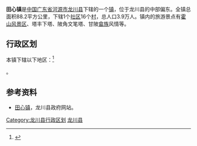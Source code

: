 {{中国乡级行政区
|景观照片文件名 = 
|景观照片描述 = 
|汉语拼音 = Tiánxīn Zhèn
|其他语言 = 
|其他语言名称 = 
|旧称 = 
|地名出处 = 
|位置图文件名 = 
|位置图描述 = 
|自定义图片= 
|建置时间 = 
|政府驻地 = 
|毗邻 = 
|邮政编码 = 517362
|电话区号 = 762
|官方网站 = 
|网站名称 = 
|44/16/22/115/000}}
'''田心镇'''是[[中国|中国]][[广东省|广东省]][[河源市|河源市]][[龙川县|龙川县]]下辖的一个[[镇|镇]]，位于龙川县的中部偏东。全镇总面积88.2平方公里，下辖1个[[社区|社区]]16个[[村|村]]，总人口3.9万人。镇内的旅游景点有[[霍山风景区|霍山风景区]]、塔丰下塔、陂角文笔塔、甘陂[[畲族|畲族]]风情等。

== 行政区划 ==
本镇下辖以下地区：<ref>{{PRC admin/ref sgc|44/16/22/115/000}}</ref>

{{PRC admin/children|44/16/22/115/000}}。

==参考资料==
{{reflist}}
*[https://web.archive.org/web/20070314031455/http://www.gdhylc.gov.cn/xzfc_list.jsp?secFlag=080100&thFlag=080114&secName=%E4%B9%A1%E9%95%87%E9%A3%8E%E9%87%87&thName=%E7%94%B0%E5%BF%83%E9%95%87 田心镇]，龙川县政府网站。

{{GD-stub}}
{{龙川县行政区划}}

[[Category:龙川县行政区划|Category:龙川县行政区划]]
[[Category:河源建制镇|龙川县]]